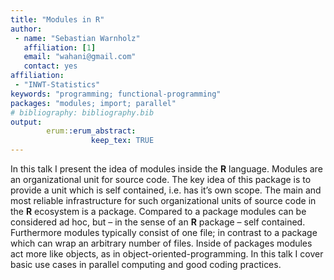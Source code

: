 ---
title: "Modules in R"
author:
 - name: "Sebastian Warnholz"
   affiliation: [1]
   email: "wahani@gmail.com"
   contact: yes
affiliation:
 - "INWT-Statistics"
keywords: "programming; functional-programming"
packages: "modules; import; parallel"
# bibliography: bibliography.bib
output:  
        erum::erum_abstract:
                  keep_tex: TRUE
---

In this talk I present the idea of modules inside the **R** language.
Modules are an organizational unit for source code. The key idea of this
package is to provide a unit which is self contained, i.e. has it's own
scope. The main and most reliable infrastructure for such organizational
units of source code in the **R** ecosystem is a package. Compared to a
package modules can be considered ad hoc, but -- in the sense of an
**R** package -- self contained. Furthermore modules typically consist of one
file; in contrast to a package which can wrap an arbitrary number of
files. Inside of packages modules act more like objects, as in
object-oriented-programming. In this talk I cover basic use cases in
parallel computing and good coding practices.

<!--  -->
<!--  -->
<!--  -->

